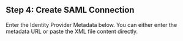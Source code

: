## Step 4: Create SAML Connection

Enter the Identity Provider Metadata below. You can either enter the metadata URL or paste the XML file content directly.

<CreateSSOConnection setupLinkToken={setupLinkToken} idpType='saml' />

<Footer hasNext={false} />
